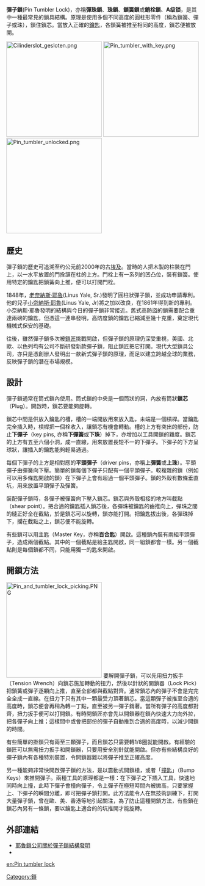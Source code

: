 '''彈子鎖'''(Pin Tumbler Lock)，亦稱'''彈珠鎖'''、'''珠鎖'''、'''鎖簧鎖'''或'''銷栓鎖'''、'''A级锁'''，是其中一種最常見的鎖具結構。原理是使用多個不同高度的圓柱形零件（稱為鎖簧、彈子或珠），鎖住鎖芯。當放入正確的[[鑰匙|鑰匙]]，各鎖簧被推至相同的高度，鎖芯便被放開。


[[File:Cilinderslot_gesloten.png|250px]]
[[File:Pin_tumbler_with_key.png|250px]]
[[File:Pin_tumbler_unlocked.png|250px]]

== 歷史 ==

彈子鎖的歷史可追溯至约公元前2000年的古[[埃及|埃及]]。當時的人把木製的柱裝在門上，以一水平放置的門拴頷在柱的上方。門栓上有一系列的凹凸位，裝有鎖簧。使用特定的鑰匙把鎖簧向上推，便可以打開門栓。

1848年，[[老奈納斯·耶魯|老奈納斯·耶魯]](Linus Yale, Sr.)發明了圓柱狀彈子鎖，並成功申請專利。他的兒子[[小奈納斯·耶魯|小奈納斯·耶魯]](Linus Yale, Jr)將之加以改良，在1861年得到新的專利。小奈納斯·耶魯發明的結構與今日的彈子鎖非常接近。舊式高防盜的鎖需要配合重達兩磅的鑰匙，但憑這一連串發明，高防度鎖的鑰匙已縮減至幾十克重，奠定現代機械式保安的基礎。

往後，雖然彈子鎖多次被[[鎖匠|鎖匠]]挑戰開啟，但彈子鎖的原理仍深受重視，美國、北歐、以色列均有公司不斷研發新款彈子鎖，阻止鎖匠把它打開。現代大型鎖具公司，亦只是憑創辦人發明出一款新式彈子鎖的原理，而足以建立跨越全球的業務，反映彈子鎖的潛在市場規模。

== 設計 ==
彈子鎖通常在筒式鎖內使用。筒式鎖的中央是一個筒狀的洞，內放有筒狀'''鎖芯'''（Plug）。開啟時，鎖芯要能夠旋轉。

鎖芯中間是供放入鑰匙的槽，槽的一端開放用來放入匙，未端是一個槓桿。當鑰匙完全插入時，槓桿把一個栓收入，讓鎖芯有機會轉動。槽的上方有突出的部份，防止'''下彈子'''（key pins, 亦稱'''下彈簧'''或'''下珠'''）掉下，亦增加以工具開鎖的難度。鎖芯的上方有五至六個小洞，成一直線，用來放置長短不一的下彈子。下彈子的下方呈球狀，讓插入的鑰匙能夠輕易通過。

每個下彈子的上方是相對應的'''平頭彈子'''（driver pins，亦稱'''上彈簧'''或'''上珠'''）。平頭彈子由彈簧向下壓。簡單的鎖每個下彈子只配有一個平頭彈子。較複雜的鎖（例如可以用多條匙開啟的鎖）在下彈子上會有超過一個平頭彈子。鎖的外殼有數條垂直坑，用來放置平頭彈子及彈簧。

裝配彈子鎖時，各彈子被彈簧向下壓入鎖芯。鎖芯與外殼相接的地方叫截點（shear point）。把合適的鑰匙插入鎖芯後，各彈珠被鑰匙的齒推向上，彈珠之間的縫正好全在截點，於是鎖芯可以旋轉，鎖亦能打開。把鑰匙拔出後，各彈珠掉下，攔在截點之上，鎖芯便不能旋轉。

有些鎖可以用主匙（Master Key，亦稱'''百合匙'''）開啟。這種鎖內裝有兩組平頭彈子，造成兩個截點。其中的一個截點是給主匙開啟，同一組鎖都會一樣。另一個截點則是每個鎖都不同，只能用獨一的匙來開啟。

==開鎖方法==
[[File:Pin_and_tumbler_lock_picking.PNG|250px]]
要解開彈子鎖，可以先用扭力扳手（Tension Wrench）向鎖芯施加轉動的扭力，然後以針狀的開鎖器（Lock Pick）把鎖簧或彈子逐顆向上推，直至全部都與截點對齊。通常鎖芯內的彈子不會是完完全全成一直線。在扭力下只有其中一顆最受力頂著鎖芯。當這顆彈子被推至合適的高度時，鎖芯便會再稍為轉一丁點，直至被另一彈子銷著。當所有彈子的高度都對齊，扭力扳手便可以打開鎖。有時開鎖匠亦會先以開鎖器在鎖內快速大力向外拉，把各彈子向上推；這樣間中或會把部份的彈子自動推到合適的高度時，以減少開鎖的時間。

有些簡單的掛鎖只有兩至三顆彈子，而且鎖芯只需要轉1/8圈就能開啟。有經驗的鎖匠可以無需扭力扳手和開鎖器，只要用安全別針就能開啟。但亦有些結構良好的彈子鎖內有各種特別裝置，令開鎖器難以將彈子推至正確高度。

另一種能夠非常快開啟彈子鎖的方法，是以震動式開鎖槍，或者「[[撞匙|撞匙]]」（Bump Keys）來推開彈子。兩種工具的原理都是一樣：在下彈子之下插入工具，快速地同時向上撞，此時下彈子會撞向彈子，令上彈子在極短時間內被拋高，只要掌握上、下彈子的瞬間分離，即可把彈子鎖打開。此方法能令人在無技術訓練下，打開大量彈子鎖，曾在歐、美、香港等地引起關注，為了防止這種開鎖方法，有些鎖在鎖芯內另有一條鎖，要以鑰匙上適合的的坑推開才能旋轉。

==外部連結==
* [https://web.archive.org/web/20060312173657/http://www.yalelock.com/Yale/Templates/GlobalNormalWithMenu____1033.aspx 耶魯鎖公司關於彈子鎖結構發明]
* 

[[Category:鎖|Category:鎖]]

[[en:Pin_tumbler_lock|en:Pin tumbler lock]]